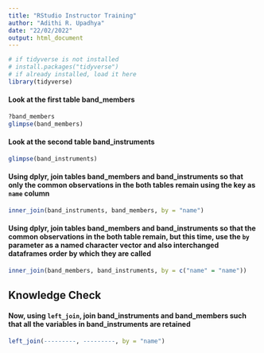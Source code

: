 ```yaml
---
title: "RStudio Instructor Training"
author: "Adithi R. Upadhya"
date: "22/02/2022"
output: html_document
---
```


```r
# if tidyverse is not installed 
# install.packages("tidyverse")
# if already installed, load it here
library(tidyverse)
```

#### Look at the first table band_members

```r
?band_members
glimpse(band_members)
```
#### Look at the second table band_instruments

```r
glimpse(band_instruments) 
```

#### Using dplyr, join tables band_members and band_instruments so that only the common observations in the both tables remain using the key as `name` column

```r
inner_join(band_instruments, band_members, by = "name")
```

#### Using dplyr, join tables band_members and band_instruments so that the common observations in the both table remain, but this time, use the `by` parameter as a named character vector and also interchanged dataframes order by which they are called

```r
inner_join(band_members, band_instruments, by = c("name" = "name"))
```

## Knowledge Check

#### Now, using `left_join`, join band_instruments and band_members such that all the variables in band_instruments are retained

```r
left_join(---------, ---------, by = "name") 
```
